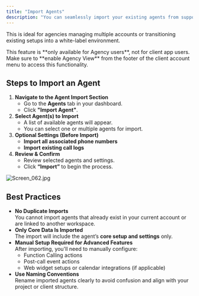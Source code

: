 ```yaml
---
title: "Import Agents"
description: "You can seamlessly import your existing agents from supported platforms like Retell AI and Vapi, making it easy to migrate or replicate proven workflows without starting from scratch."
---
```


This is ideal for agencies managing multiple accounts or transitioning existing setups into a white-label environment.

<Note>
  This feature is **only available for Agency users**, not for client app users.
</Note>

<Warning>
  Make sure to **enable Agency View** from the footer of the client account menu to access this functionality.
</Warning>

## **Steps to Import an Agent**

1. **Navigate to the Agent Import Section**
   - Go to the **Agents** tab in your dashboard.
   - Click **"Import Agent"**.
2. **Select Agent(s) to Import**
   - A list of available agents will appear.
   - You can select one or multiple agents for import.
3. **Optional Settings (Before Import)**
   - **Import all associated phone numbers**
   - **Import existing call logs**
4. **Review & Confirm**
   - Review selected agents and settings.
   - Click **“Import”** to begin the process.

![Screen_062.jpg](/images/Screen_062.jpg)

## **Best Practices**

- **No Duplicate Imports**\
  You cannot import agents that already exist in your current account or are linked to another workspace.
- **Only Core Data Is Imported**\
  The import will include the agent’s **core setup and settings** only.
- **Manual Setup Required for Advanced Features**\
  After importing, you'll need to manually configure:
  - Function Calling actions
  - Post-call event actions
  - Web widget setups or calendar integrations (if applicable)
- **Use Naming Conventions**\
  Rename imported agents clearly to avoid confusion and align with your project or client structure.